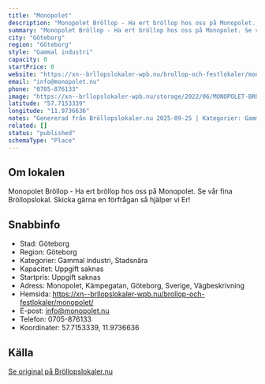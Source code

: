 ```yaml
---
title: "Monopolet"
description: "Monopolet Bröllop - Ha ert bröllop hos oss på Monopolet. Se vår fina Bröllopslokal. Skicka gärna en förfrågan så hjälper vi Er!"
summary: "Monopolet Bröllop - Ha ert bröllop hos oss på Monopolet. Se vår fina Bröllopslokal. Skicka gärna en förfrågan så hjälper vi Er!"
city: "Göteborg"
region: "Göteborg"
style: "Gammal industri"
capacity: 0
startPrice: 0
website: "https://xn--brllopslokaler-wpb.nu/brollop-och-festlokaler/monopolet/"
email: "info@monopolet.nu"
phone: "0705-876133"
image: "https://xn--brllopslokaler-wpb.nu/storage/2022/06/MONOPOLET-BROLLOPSLOKAL-GOTEBORG-BROLLOP-FESTLOKAL.webp"
latitude: "57.7153339"
longitude: "11.9736636"
notes: "Genererad från Bröllopslokaler.nu 2025-09-25 | Kategorier: Gammal industri, Stadsnära"
related: []
status: "published"
schemaType: "Place"
---
```


## Om lokalen

Monopolet Bröllop - Ha ert bröllop hos oss på Monopolet. Se vår fina Bröllopslokal. Skicka gärna en förfrågan så hjälper vi Er!

## Snabbinfo

- Stad: Göteborg
- Region: Göteborg
- Kategorier: Gammal industri, Stadsnära
- Kapacitet: Uppgift saknas
- Startpris: Uppgift saknas
- Adress: Monopolet, Kämpegatan, Göteborg, Sverige, Vägbeskrivning
- Hemsida: https://xn--brllopslokaler-wpb.nu/brollop-och-festlokaler/monopolet/
- E-post: info@monopolet.nu
- Telefon: 0705-876133
- Koordinater: 57.7153339, 11.9736636

## Källa

[Se original på Bröllopslokaler.nu](https://xn--brllopslokaler-wpb.nu/brollop-och-festlokaler/monopolet/)
